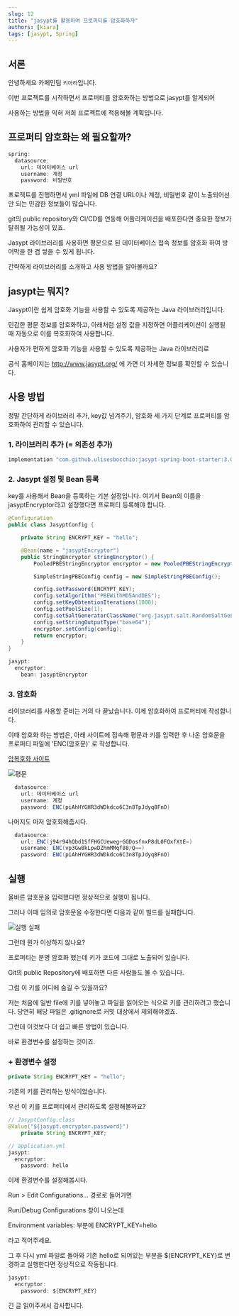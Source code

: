 ```yaml
---
slug: 12
title: "jasypt를 활용하여 프로퍼티를 암호화하자"
authors: [kiara]
tags: [jasypt, Spring]
---
```


## 서론

안녕하세요 카페인팀 `키아라`입니다.

이번 프로젝트를 시작하면서 프로퍼티를 암호화하는 방법으로 jasypt를 알게되어

사용하는 방법을 익혀 저희 프로젝트에 적용해볼 계획입니다.

## 프로퍼티 암호화는 왜 필요할까?

```java
spring:
  datasource:
    url: 데이터베이스 url
    username: 계정
    password: 비밀번호
```

프로젝트를 진행하면서 yml 파일에 DB 연결 URL이나 계정, 비밀번호 같이 노출되어선 안 되는 민감한 정보들이 많습니다.

git의 public repository와 CI/CD를 연동해 어플리케이션을 배포한다면 중요한 정보가 탈취될 가능성이 있죠.

Jasypt 라이브러리를 사용하면 평문으로 된 데이터베이스 접속 정보를 암호화 하여 방어막을 한 겹 쌓을 수 있게 됩니다.

간략하게 라이브러리를 소개하고 사용 방법을 알아볼까요?

## jasypt는 뭐지?

Jasypt이란 쉽게 암호화 기능을 사용할 수 있도록 제공하는 Java 라이브러리입니다.

민감한 평문 정보를 암호화하고, 아래처럼 설정 값을 지정하면 어플리케이션이 실행될 때 자동으로 이를 복호화하여 사용합니다.

사용자가 편하게 암호화 기능을 사용할 수 있도록 제공하는 Java 라이브러리로

공식 홈페이지는 http://www.jasypt.org/ 에 가면 더 자세한 정보를 확인할 수 있습니다.

## 사용 방법

정말 간단하게 라이브러리 추가, key값 넘겨주기, 암호화 세 가지 단계로 프로퍼티를 암호화하여 관리할 수 있습니다.

### 1. 라이브러리 추가 (= 의존성 추가)

```java
implementation "com.github.ulisesbocchio:jasypt-spring-boot-starter:3.0.3"
```

### 2. Jasypt 설정 및 Bean 등록

key를 사용해서 Bean을 등록하는 기본 설정입니다. 여기서 Bean의 이름을 jasyptEncryptor라고 설정했다면 프로퍼티 등록해야 합니다.

```java
@Configuration
public class JasyptConfig {

    private String ENCRYPT_KEY = "hello";

    @Bean(name = "jasyptEncryptor")
    public StringEncryptor stringEncryptor() {
        PooledPBEStringEncryptor encryptor = new PooledPBEStringEncryptor();

        SimpleStringPBEConfig config = new SimpleStringPBEConfig();

        config.setPassword(ENCRYPT_KEY);
        config.setAlgorithm("PBEWithMD5AndDES");
        config.setKeyObtentionIterations(1000);
        config.setPoolSize(1);
        config.setSaltGeneratorClassName("org.jasypt.salt.RandomSaltGenerator");
        config.setStringOutputType("base64");
        encryptor.setConfig(config);
        return encryptor;
    }
}
```

```java
jasypt:
  encryptor:
    bean: jasyptEncryptor
```

### 3. 암호화

라이브러리를 사용할 준비는 거의 다 끝났습니다. 이제 암호화하여 프로퍼티에 작성합니다.

이때 암호화 하는 방법은, 아래 사이트에 접속해 평문과 키를 입력한 후 나온 암호문을 프로퍼티 파일에 'ENC(암호문)' 로 작성합니다.

[암복호화 사이트](https://www.devglan.com/online-tools/jasypt-online-encryption-decryption)

![평문](https://github.com/kiarakim/algorithm/assets/101039161/b0293dfc-e0d8-45a0-91af-becf790a1002)

```java
  datasource:
    url: 데이터베이스 url
    username: 계정
    password: ENC(piAhHYGHR3dWDkdco6C3n8TpJdyq8FnO)
```

나머지도 마저 암호화해줍시다.

```java
  datasource:
    url: ENC(j94r94hQbd1SfFHGCUeweg+GGDosfnxP8dL0FQxfXtE=)
    username: ENC(vp3Gw8kLpwDZhmMMqf88/Q==)
    password: ENC(piAhHYGHR3dWDkdco6C3n8TpJdyq8FnO)
```

## 실행

올바른 암호문을 입력했다면 정상적으로 실행이 됩니다.

그러나 이때 임의로 암호문을 수정한다면 다음과 같이 빌드를 실패합니다.

![실행 실패](https://github.com/kiarakim/algorithm/assets/101039161/d003df00-bf4f-4ed2-a1ee-293cd7da6fc1)

그런데 뭔가 이상하지 않나요?

프로퍼티는 분명 암호화 했는데 키가 코드에 그대로 노출되어 있습니다.

Git의 public Repository에 배포하면 다른 사람들도 볼 수 있습니다.

그럼 이 키를 어디에 숨길 수 있을까요?

저는 처음에 일반 file에 키를 넣어놓고 파일을 읽어오는 식으로 키를 관리하려고 했습니다. 당연히 해당 파일은 .gitignore로 커밋 대상에서 제외해야겠죠.

그런데 이것보다 더 쉽고 빠른 방법이 있습니다.

바로 환경변수를 설정하는 것이죠.

### + 환경변수 설정

```java
private String ENCRYPT_KEY = "hello";
```
기존의 키를 관리하는 방식이었습니다.

우선 이 키를 프로퍼티에서 관리하도록 설정해볼까요?

```java
// JasyptConfig.class
@Value("${jasypt.encryptor.password}")
    private String ENCRYPT_KEY;
```
```java
// application.yml
jasypt:
  encryptor:
    password: hello
```

이제 환경변수를 설정해봅시다.

Run > Edit Configurations... 경로로 들어가면

Run/Debug Configurations 창이 나오는데

Environment variables: 부분에 ENCRYPT_KEY=hello

라고 적어주세요.

그 후 다시 yml 파일로 돌아와 기존 hello로 되어있는 부분을 ${ENCRYPT_KEY}로 변경하고 실행한다면 정상적으로 작동됩니다.

```java
jasypt:
  encryptor:
    password: ${ENCRYPT_KEY}
```

긴 글 읽어주셔서 감사합니다.
